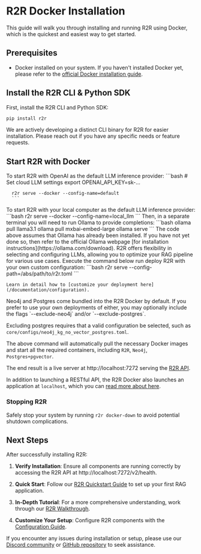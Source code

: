 # R2R Docker Installation

This guide will walk you through installing and running R2R using Docker, which is the quickest and easiest way to get started.

## Prerequisites

- Docker installed on your system. If you haven't installed Docker yet, please refer to the [official Docker installation guide](https://docs.docker.com/engine/install/).

## Install the R2R CLI & Python SDK

First, install the R2R CLI and Python SDK:

```bash
pip install r2r
```

<Info>We are actively developing a distinct CLI binary for R2R for easier installation. Please reach out if you have any specific needs or feature requests.</Info>

## Start R2R with Docker

<AccordionGroup>
  <Accordion title="Cloud LLM RAG" icon="cloud" defaultOpen={true}>
  To start R2R with OpenAI as the default LLM inference provider:
      ```bash
      # Set cloud LLM settings
      export OPENAI_API_KEY=sk-...

      r2r serve --docker --config-name=default
      ```
  </Accordion>
  <Accordion title="Local LLMs" icon="house" defaultOpen={true}>
      To start R2R with your local computer as the default LLM inference provider:
      ```bash
      r2r serve --docker --config-name=local_llm
      ```
    Then, in a separate terminal you will need to run Ollama to provide completions:
    ```bash
      ollama pull llama3.1
      ollama pull mxbai-embed-large
      ollama serve
    ```
    The code above assumes that Ollama has already been installed. If you have not yet done so, then refer to the official Ollama webpage [for installation instructions](https://ollama.com/download).
  </Accordion>
  <Accordion title="Custom Configuration" icon="gear" defaultOpen={true}>
    R2R offers flexibility in selecting and configuring LLMs, allowing you to optimize your RAG pipeline for various use cases. Execute the command below run deploy R2R with your own custom configuration:
      ```bash
      r2r serve --config-path=/abs/path/to/r2r.toml
      ```

    Learn in detail how to [customize your deployment here](/documentation/configuration).
  </Accordion>
</AccordionGroup>

<Note>
Neo4j and Postgres come bundled into the R2R Docker by default. If you prefer to use your own deployments of either, you may optionally include the flags `--exclude-neo4j` and/or `--exclude-postgres`.

Excluding postgres requires that a valid configuration be selected, such as `core/configs/neo4j_kg_no_vector_postgres.toml`.
</Note>

The above command will automatically pull the necessary Docker images and start all the required containers, including `R2R`, `Neo4j`, `Postgres+pgvector`.

The end result is a live server at http://localhost:7272 serving the [R2R API](/api-reference/introduction).

In addition to launching a RESTful API, the R2R Docker also launches an application at `localhost`, which you can [read more about here](/cookbooks/application).

### Stopping R2R

Safely stop your system by running `r2r docker-down` to avoid potential shutdown complications.

## Next Steps

After successfully installing R2R:

1. **Verify Installation**: Ensure all components are running correctly by accessing the R2R API at http://localhost:7272/v2/health.

2. **Quick Start**: Follow our [R2R Quickstart Guide](/documentation/quickstart) to set up your first RAG application.

3. **In-Depth Tutorial**: For a more comprehensive understanding, work through our [R2R Walkthrough](/cookbooks/walkthrough).

4. **Customize Your Setup**: Configure R2R components with the [Configuration Guide](/documentation/configuration).

If you encounter any issues during installation or setup, please use our [Discord community](https://discord.gg/p6KqD2kjtB) or [GitHub repository](https://github.com/SciPhi-AI/R2R) to seek assistance.